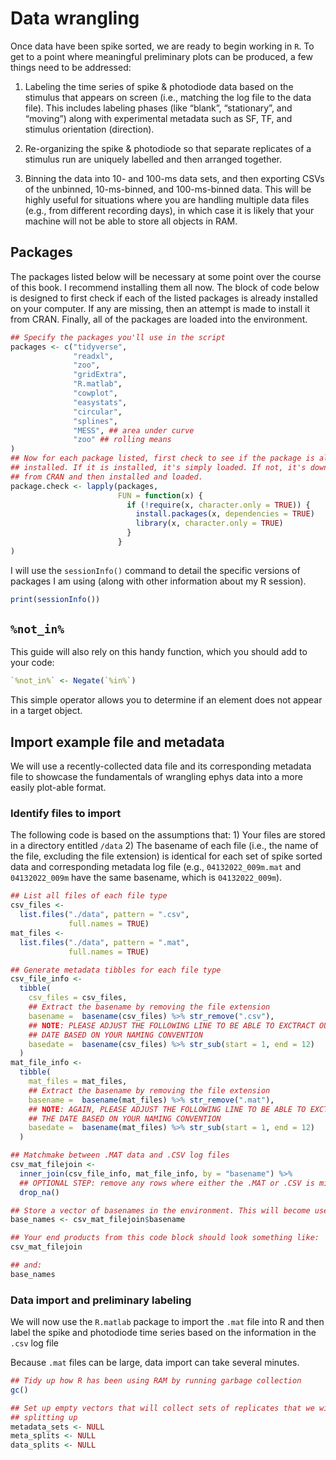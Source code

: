 # Data wrangling

Once data have been spike sorted, we are ready to begin working in `R`. To get
to a point where meaningful preliminary plots can be produced, a few things need
to be addressed:

1) Labeling the time series of spike & photodiode data based on the stimulus
that appears on screen (i.e., matching the log file to the data file). This
includes labeling phases (like "blank", "stationary", and "moving") along with
experimental metadata such as SF, TF, and stimulus orientation (direction).

2) Re-organizing the spike & photodiode so that separate replicates of a
stimulus run are uniquely labelled and then arranged together.

3) Binning the data into 10- and 100-ms data sets, and then exporting CSVs of
the unbinned, 10-ms-binned, and 100-ms-binned data. This will be highly useful
for situations where you are handling multiple data files (e.g., from different
recording days), in which case it is likely that your machine will not be able
to store all objects in RAM.


## Packages

The packages listed below will be necessary at some point over the course of
this book. I recommend installing them all now. The block of code below is
designed to first check if each of the listed packages is already installed on
your computer. If any are missing, then an attempt is made to install it from
CRAN. Finally, all of the packages are loaded into the environment.

```r
## Specify the packages you'll use in the script
packages <- c("tidyverse",
              "readxl",
              "zoo",
              "gridExtra",
              "R.matlab",
              "cowplot",
              "easystats",
              "circular",
              "splines",
              "MESS", ## area under curve
              "zoo" ## rolling means
)
## Now for each package listed, first check to see if the package is already
## installed. If it is installed, it's simply loaded. If not, it's downloaded 
## from CRAN and then installed and loaded.
package.check <- lapply(packages,
                        FUN = function(x) {
                          if (!require(x, character.only = TRUE)) {
                            install.packages(x, dependencies = TRUE)
                            library(x, character.only = TRUE)
                          }
                        }
)
```

I will use the `sessionInfo()` command to detail the specific versions of
packages I am using (along with other information about my R session).

```r
print(sessionInfo())
```


## `%not_in%`

This guide will also rely on this handy function, which you should add to your
code:

``` r
`%not_in%` <- Negate(`%in%`)
```

This simple operator allows you to determine if an element does not appear in a
target object.


## Import example file and metadata

We will use a recently-collected data file and its corresponding metadata file
to showcase the fundamentals of wrangling ephys data into a more easily
plot-able format.

### Identify files to import
The following code is based on the assumptions that:
1) Your files are stored in a directory entitled `/data`
2) The basename of each file (i.e., the name of the file, excluding the file
extension) is identical for each set of spike sorted data and corresponding
metadata log file (e.g., `04132022_009m.mat` and `04132022_009m` have the same
basename, which is `04132022_009m`).

``` r
## List all files of each file type
csv_files <-
  list.files("./data", pattern = ".csv",
             full.names = TRUE)
mat_files <-
  list.files("./data", pattern = ".mat",
             full.names = TRUE)

## Generate metadata tibbles for each file type
csv_file_info <-
  tibble(
    csv_files = csv_files,
    ## Extract the basename by removing the file extension
    basename =  basename(csv_files) %>% str_remove(".csv"),
    ## NOTE: PLEASE ADJUST THE FOLLOWING LINE TO BE ABLE TO EXCTRACT OUT THE
    ## DATE BASED ON YOUR NAMING CONVENTION
    basedate =  basename(csv_files) %>% str_sub(start = 1, end = 12)
  )
mat_file_info <-
  tibble(
    mat_files = mat_files,
    ## Extract the basename by removing the file extension
    basename =  basename(mat_files) %>% str_remove(".mat"),
    ## NOTE: AGAIN, PLEASE ADJUST THE FOLLOWING LINE TO BE ABLE TO EXCTRACT OUT
    ## THE DATE BASED ON YOUR NAMING CONVENTION
    basedate =  basename(mat_files) %>% str_sub(start = 1, end = 12)
  )

## Matchmake between .MAT data and .CSV log files
csv_mat_filejoin <-
  inner_join(csv_file_info, mat_file_info, by = "basename") %>%
  ## OPTIONAL STEP: remove any rows where either the .MAT or .CSV is missing
  drop_na()

## Store a vector of basenames in the environment. This will become useful later
base_names <- csv_mat_filejoin$basename

## Your end products from this code block should look something like:
csv_mat_filejoin

## and:
base_names
```

### Data import and preliminary labeling
We will now use the `R.matlab` package to import the `.mat` file into R and then
label the spike and photodiode time series based on the information in the
`.csv` log file

Because `.mat` files can be large, data import can take several minutes.

``` r
## Tidy up how R has been using RAM by running garbage collection
gc()

## Set up empty vectors that will collect sets of replicates that we will be
## splitting up
metadata_sets <- NULL
meta_splits <- NULL
data_splits <- NULL
```
